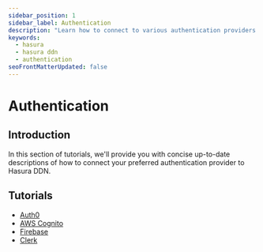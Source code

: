 ```yaml
---
sidebar_position: 1
sidebar_label: Authentication
description: "Learn how to connect to various authentication providers with Hasura DDN."
keywords:
  - hasura
  - hasura ddn
  - authentication
seoFrontMatterUpdated: false
---
```


# Authentication

## Introduction

In this section of tutorials, we'll provide you with concise up-to-date descriptions of how to connect your preferred
authentication provider to Hasura DDN.

## Tutorials

- [Auth0](/auth/jwt/tutorials/1-auth0.mdx)
- [AWS Cognito](/auth/jwt/tutorials/2-aws-cognito.mdx)
- [Firebase](/auth/jwt/tutorials/3-firebase.mdx)
- [Clerk](/auth/jwt/tutorials/4-clerk.mdx)
